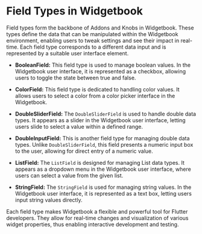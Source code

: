 # Field Types in Widgetbook

Field types form the backbone of Addons and Knobs in Widgetbook. These types define the
data that can be manipulated within the Widgetbook environment, enabling users to tweak
settings and see their impact in real-time. Each field type corresponds to a different
data input and is represented by a suitable user interface element.

- **BooleanField:** This field type is used to manage boolean values. In the Widgetbook
  user interface, it is represented as a checkbox, allowing users to toggle the state
  between true and false.

- **ColorField:** This field type is dedicated to handling color values. It allows users
  to select a color from a color picker interface in the Widgetbook.

- **DoubleSliderField:** The `DoubleSliderField` is used to handle double data types. It
  appears as a slider in the Widgetbook user interface, letting users slide to select a
  value within a defined range.

- **DoubleInputField:** This is another field type for managing double data types. Unlike
  `DoubleSliderField`, this field presents a numeric input box to the user, allowing for
  direct entry of a numeric value.

- **ListField:** The `ListField` is designed for managing List data types. It appears as a
  dropdown menu in the Widgetbook user interface, where users can select a value from the
  given list.

- **StringField:** The `StringField` is used for managing string values. In the Widgetbook
  user interface, it is represented as a text box, letting users input string values
  directly.

Each field type makes Widgetbook a flexible and powerful tool for Flutter developers. They
allow for real-time changes and visualization of various widget properties, thus enabling
interactive development and testing.
